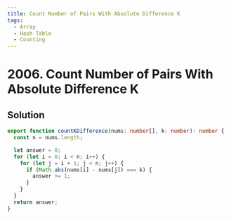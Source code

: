 ```yaml
---
title: Count Number of Pairs With Absolute Difference K
tags:
  - Array
  - Hash Table
  - Counting
---
```


# 2006. Count Number of Pairs With Absolute Difference K

<Badges>
  <LevelBadge level="easy" />
  <TopicBadge name="Array" slug="array" />
  <TopicBadge name="Hash Table" slug="hash-table" />
  <TopicBadge name="Counting" slug="counting" />
</Badges>

## Solution

```typescript filename="solution.ts" copy
export function countKDifference(nums: number[], k: number): number {
  const n = nums.length;

  let answer = 0;
  for (let i = 0; i < n; i++) {
    for (let j = i + 1; j < n; j++) {
      if (Math.abs(nums[i] - nums[j]) === k) {
        answer += 1;
      }
    }
  }
  return answer;
}
```

<ProblemLink
  codingSite="leetcode"
  href="https://leetcode.com/problems/count-number-of-pairs-with-absolute-difference-k"
  title="Count Number of Pairs With Absolute Difference K"
/>
